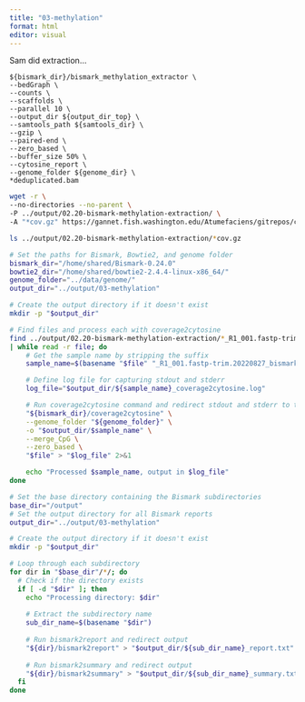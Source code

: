 ```yaml
---
title: "03-methylation"
format: html
editor: visual
---
```



Sam did extraction...

```
${bismark_dir}/bismark_methylation_extractor \
--bedGraph \
--counts \
--scaffolds \
--parallel 10 \
--output_dir ${output_dir_top} \
--samtools_path ${samtools_dir} \
--gzip \
--paired-end \
--zero_based \
--buffer_size 50% \
--cytosine_report \
--genome_folder ${genome_dir} \
*deduplicated.bam
```

```bash
wget -r \
--no-directories --no-parent \
-P ../output/02.20-bismark-methylation-extraction/ \
-A "*cov.gz" https://gannet.fish.washington.edu/Atumefaciens/gitrepos/ceasmallr/output/02.20-bismark-methylation-extraction/

```


```bash
ls ../output/02.20-bismark-methylation-extraction/*cov.gz
```

```bash
# Set the paths for Bismark, Bowtie2, and genome folder
bismark_dir="/home/shared/Bismark-0.24.0"
bowtie2_dir="/home/shared/bowtie2-2.4.4-linux-x86_64/"
genome_folder="../data/genome/"
output_dir="../output/03-methylation"

# Create the output directory if it doesn't exist
mkdir -p "$output_dir"

# Find files and process each with coverage2cytosine
find ../output/02.20-bismark-methylation-extraction/*_R1_001.fastp-trim.20220827_bismark_bt2_pe.deduplicated.bismark.cov.gz \
| while read -r file; do
    # Get the sample name by stripping the suffix
    sample_name=$(basename "$file" "_R1_001.fastp-trim.20220827_bismark_bt2_pe.deduplicated.bismark.cov.gz")

    # Define log file for capturing stdout and stderr
    log_file="$output_dir/${sample_name}_coverage2cytosine.log"

    # Run coverage2cytosine command and redirect stdout and stderr to the log file
    "${bismark_dir}/coverage2cytosine" \
    --genome_folder "${genome_folder}" \
    -o "$output_dir/$sample_name" \
    --merge_CpG \
    --zero_based \
    "$file" > "$log_file" 2>&1

    echo "Processed $sample_name, output in $log_file"
done
```


```bash
# Set the base directory containing the Bismark subdirectories
base_dir="/output"
# Set the output directory for all Bismark reports
output_dir="../output/03-methylation"

# Create the output directory if it doesn't exist
mkdir -p "$output_dir"

# Loop through each subdirectory
for dir in "$base_dir"/*/; do
  # Check if the directory exists
  if [ -d "$dir" ]; then
    echo "Processing directory: $dir"
    
    # Extract the subdirectory name
    sub_dir_name=$(basename "$dir")
    
    # Run bismark2report and redirect output
    "${dir}/bismark2report" > "$output_dir/${sub_dir_name}_report.txt"
    
    # Run bismark2summary and redirect output
    "${dir}/bismark2summary" > "$output_dir/${sub_dir_name}_summary.txt"
  fi
done
```




